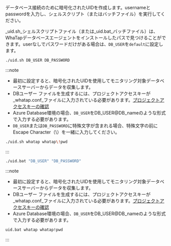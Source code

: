 データベース接続のために暗号化されたUIDを作成します。usernameとpasswordを入力し、シェルスクリプト（またはバッチファイル）を実行してください。 

_uid.sh_シェルスクリプトファイル（または_uid.bat_バッチファイル）は、WhaTapデータベースエージェントをインストールしたパスで見つけることができます。userなしでパスワードだけがある場合は、`DB_USER`を`default`に設定します。 

<Tabs groupId='os'>

<TabItem value="linux" label="Linux" default>

```bash
./uid.sh DB_USER DB_PASSWORD
```

:::note

-   最初に設定すると、暗号化されたUIDを使用してモニタリング対象データベースサーバーからデータを収集します。
-   DBユーザー ファイルを生成するには、プロジェクトアクセスキーが_whatap.conf_ファイルに入力されている必要があります。[プロジェクトアクセスキーの確認](#check-accesskey)
-   Azure Database環境の場合、`DB_USER`をDB_USER@DB_nameのような形式で入力する必要があります。
-   `DB_USER`または`DB_PASSWORD`に特殊文字が含まれる場合、特殊文字の前にEscape Character（\\）を一緒に入力してください。

```bash title='Example'
./uid.sh whatap whatap\!pwd
```

:::

</TabItem>
<TabItem value="windows" label="Windows">

```bash
./uid.bat "DB_USER" "DB_PASSWORD"
```

:::note

-   最初に設定すると、暗号化されたUIDを使用してモニタリング対象データベースサーバーからデータを収集します。
-   DBユーザー ファイルを生成するには、プロジェクトアクセスキーが_whatap.conf_ファイルに入力されている必要があります。[プロジェクトアクセスキーの確認](#check-accesskey)
-   Azure Database環境の場合、`DB_USER`をDB_USER@DB_nameのような形式で入力する必要があります。

```bash title='Example'
uid.bat whatap whatap!pwd
```

:::

</TabItem>
</Tabs>
